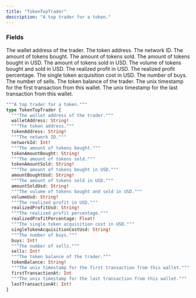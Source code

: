 ```yaml
---
title: "TokenTopTrader"
description: "A top trader for a token."
---
```


### Fields

<ResponseField name="walletAddress" type="String!" required>
  The wallet address of the trader.
</ResponseField>

<ResponseField name="tokenAddress" type="String!" required>
  The token address.
</ResponseField>

<ResponseField name="networkId" type="Int!" required>
  The network ID.
</ResponseField>

<ResponseField name="tokenAmountBought" type="String!" required>
  The amount of tokens bought.
</ResponseField>

<ResponseField name="tokenAmountSold" type="String!" required>
  The amount of tokens sold.
</ResponseField>

<ResponseField name="amountBoughtUsd" type="String!" required>
  The amount of tokens bought in USD.
</ResponseField>

<ResponseField name="amountSoldUsd" type="String!" required>
  The amount of tokens sold in USD.
</ResponseField>

<ResponseField name="volumeUsd" type="String!" required>
  The volume of tokens bought and sold in USD.
</ResponseField>

<ResponseField name="realizedProfitUsd" type="String!" required>
  The realized profit in USD.
</ResponseField>

<ResponseField name="realizedProfitPercentage" type="Float!" required>
  The realized profit percentage.
</ResponseField>

<ResponseField name="singleTokenAcquisitionCostUsd" type="String!" required>
  The single token acquisition cost in USD.
</ResponseField>

<ResponseField name="buys" type="Int!" required>
  The number of buys.
</ResponseField>

<ResponseField name="sells" type="Int!" required>
  The number of sells.
</ResponseField>

<ResponseField name="tokenBalance" type="String!" required>
  The token balance of the trader.
</ResponseField>

<ResponseField name="firstTransactionAt" type="Int">
  The unix timestamp for the first transaction from this wallet.
</ResponseField>

<ResponseField name="lastTransactionAt" type="Int!" required>
  The unix timestamp for the last transaction from this wallet.
</ResponseField>


```graphql TokenTopTrader
"""A top trader for a token."""
type TokenTopTrader {
  """The wallet address of the trader."""
  walletAddress: String!
  """The token address."""
  tokenAddress: String!
  """The network ID."""
  networkId: Int!
  """The amount of tokens bought."""
  tokenAmountBought: String!
  """The amount of tokens sold."""
  tokenAmountSold: String!
  """The amount of tokens bought in USD."""
  amountBoughtUsd: String!
  """The amount of tokens sold in USD."""
  amountSoldUsd: String!
  """The volume of tokens bought and sold in USD."""
  volumeUsd: String!
  """The realized profit in USD."""
  realizedProfitUsd: String!
  """The realized profit percentage."""
  realizedProfitPercentage: Float!
  """The single token acquisition cost in USD."""
  singleTokenAcquisitionCostUsd: String!
  """The number of buys."""
  buys: Int!
  """The number of sells."""
  sells: Int!
  """The token balance of the trader."""
  tokenBalance: String!
  """The unix timestamp for the first transaction from this wallet."""
  firstTransactionAt: Int
  """The unix timestamp for the last transaction from this wallet."""
  lastTransactionAt: Int!
}
```
